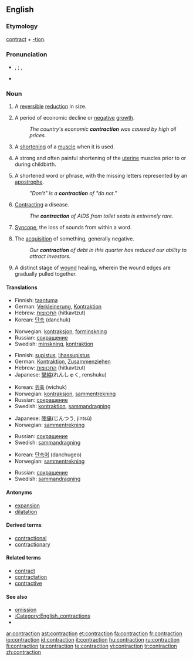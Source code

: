 ==English==

===Etymology===
[[contract]] + [[-tion]].

===Pronunciation===
* {{a|UK}} {{IPA|/ˈkɒn.tɹæk.ʃən/}}, {{SAMPA|/"kQn.tr{k.S@n/}} {{qualifier|stressed}}; {{IPA|/kənˈtræk.ʃən/}}, {{SAMPA|/k@n"tr{k.S@n/}} {{qualifier|unstressed}}
* {{rhymes|ækʃən}}

===Noun===
{{en-noun}}

# A [[reversible]] [[reduction]] in size.
# {{economics}} A period of economic decline or [[negative]] [[growth]].
#: ''The country's economic '''contraction''' was caused by high oil prices.''
# {{biology}} A [[shorten]]ing of a [[muscle]] when it is used.
# {{medicine}} A strong and often painful shortening of the [[uterine]] muscles prior to or during childbirth.
# {{grammar}} A shortened word or phrase, with the missing letters represented by an [[apostrophe]].
#: ''"Don't" is a '''contraction''' of "do not."''
# {{medicine}} [[contract|Contracting]] a disease.
#: ''The '''contraction''' of AIDS from toilet seats is extremely rare.''
# {{phonetics}} [[syncope|Syncope]], the loss of sounds from within a word.
# The [[acquisition]] of something, generally negative.
#: ''Our '''contraction''' of debt in this quarter has reduced our ability to attract investors.''
# {{medicine}} A distinct stage of [[wound]] healing, wherein the wound edges are gradually pulled together.

====Translations====
{{trans-top|reduction in size or activity}}
* Finnish: [[taantuma]]
* German: [[Verkleinerung]], [[Kontraktion]]
* Hebrew: [[התכווצות]] (hitkavtzut) {{f}}
* Korean: [[단축]] (danchuk)
{{trans-mid}}
* Norwegian: [[kontraksjon]], [[forminskning]]
* Russian: [[сокращение]]
* Swedish: [[minskning]], [[kontraktion]]
{{trans-bottom}}

{{trans-top|shortening of a muscle when it is used}}
* Finnish: [[supistus]], [[lihassupistus]]
* German: [[Kontraktion]], [[Zusammenziehen]]
* Hebrew: [[התכווצות]] (hitkavtzut) {{f}}
* Japanese: [[攣縮]](れんしゅく, renshuku)
{{trans-mid}}
* Korean: [[위축]] (wichuk)
* Norwegian: [[kontraksjon]], [[sammentrekning]]
* Russian: [[сокращение]]
* Swedish: [[kontraktion]], [[sammandragning]]
{{trans-bottom}}

{{trans-top|painful shortening of the uterine muscles}}
* Japanese: [[陣痛]](じんつう, jintsū)
* Norwegian: [[sammentrekning]]
{{trans-mid}}
* Russian: [[сокращение]]
* Swedish: [[sammandragning]]
{{trans-bottom}}

{{trans-top|shortened word or phrase}}
* Korean: [[단축어]] (danchugeo)
* Norwegian: [[sammentrekning]]
{{trans-mid}}
* Russian: [[сокращение]]
* Swedish: [[sammandragning]]
{{trans-bottom}}

====Antonyms====
* [[expansion]]
* [[dilatation]]

====Derived terms====
* [[contractional]]
* [[contractionary]]

====Related terms====
* [[contract]]
* [[contractation]]
* [[contractive]]

====See also====
* [[omission]]
* [[:Category:English_contractions]]
* {{pedialite|dab=contraction}}

[[ar:contraction]]
[[ast:contraction]]
[[et:contraction]]
[[fa:contraction]]
[[fr:contraction]]
[[io:contraction]]
[[id:contraction]]
[[it:contraction]]
[[hu:contraction]]
[[ru:contraction]]
[[fi:contraction]]
[[ta:contraction]]
[[te:contraction]]
[[vi:contraction]]
[[tr:contraction]]
[[zh:contraction]]
